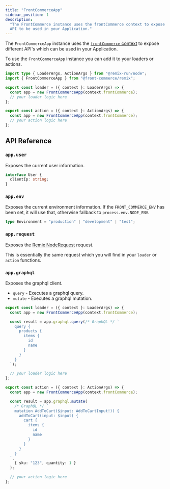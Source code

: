```yaml
---
title: "FrontCommerceApp"
sidebar_position: 1
description:
  "The FrontCommerce instance uses the frontCommerce context to expose different
  API to be used in your Application."
---
```


The `FrontCommerceApp` instance uses the
[`frontCommerce` context](/docs/remixed/api-reference/front-commerce-remix/#front-commerce-context)
to expose different API's which can be used in your Application.

To use the `FrontCommerceApp` instance you can add it to your loaders or
actions.

```ts
import type { LoaderArgs, ActionArgs } from "@remix-run/node";
import { FrontCommerceApp } from "@front-commerce/remix";

export const loader = ({ context }: LoaderArgs) => {
  const app = new FrontCommerceApp(context.frontCommerce);
  // your loader logic here
};

export const action = ({ context }: ActionArgs) => {
  const app = new FrontCommerceApp(context.frontCommerce);
  // your action logic here
};
```

## API Reference

### `app.user`

Exposes the current user information.

```ts
interface User {
  clientIp: string;
}
```

### `app.env`

Exposes the current environment information. If the `FRONT_COMMERCE_ENV` has
been set, it will use that, otherwise fallback to `process.env.NODE_ENV`.

```ts
type Environment = "production" | "development" | "test";
```

### `app.request`

Exposes the
[Remix NodeRequest](https://github.com/remix-run/remix/blob/410e9d8aac044b3453c1dddbeb0bcc1d53cdec68/packages/remix-node/fetch.ts#LL34C1-L46C2)
request.

This is essentially the same request which you will find in your `loader` or
`action` functions.

### `app.graphql`

Exposes the graphql client.

- `query` - Executes a graphql query.
- `mutate` - Executes a graphql mutation.

```ts
export const loader = ({ context }: LoaderArgs) => {
  const app = new FrontCommerceApp(context.frontCommerce);

  const result = app.graphql.query(/* GraphQL */ `
    query {
      products {
        items {
          id
          name
        }
      }
    }
  `);

  // your loader logic here
};

export const action = ({ context }: ActionArgs) => {
  const app = new FrontCommerceApp(context.frontCommerce);

  const result = app.graphql.mutate(
    /* GraphQL */ `
    mutation AddToCart($input: AddToCartInput!)) {
      addToCart(input: $input) {
        cart {
          items {
            id
            name
          }
        }
      }
    }
  `,
    { sku: "123", quantity: 1 }
  );

  // your action logic here
};
```
